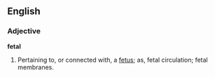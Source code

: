 ==English==

===Adjective===

'''fetal'''

#Pertaining to, or connected with, a [[fetus]]; as, fetal circulation; fetal membranes.